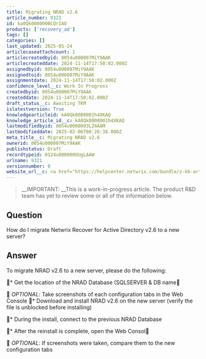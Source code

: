 ```yaml
---
title: Migrating NRAD v2.6
article_number: 9321
id: ka0Qk000000BCQrIAO
products: ['recovery_ad']
tags: []
categories: []
last_updated: 2025-05-24
articlecaseattachcount: 1
articlecreatedbyid: 0054u000007MiY9AAK
articlecreateddate: 2024-11-14T17:50:02.000Z
assignedbyid: 0054u000007MiY9AAK
assignedtoid: 0054u000007MiY9AAK
assignmentdate: 2024-11-14T17:50:02.000Z
confidence_level__c: Work In Progress
createdbyid: 0054u000007MiY9AAK
createddate: 2024-11-14T17:50:02.000Z
draft_status__c: Awaiting TKM
islatestversion: True
knowledgearticleid: kA0Qk0000001h4XKAQ
knowledge_article_id__c: kA0Qk0000001h4XKAQ
lastmodifiedbyid: 0054u0000093LZ4AAM
lastmodifieddate: 2025-02-06T08:26:38.000Z
meta_title__c: Migrating NRAD v2.6
ownerid: 0054u000007MiY9AAK
publishstatus: Draft
recordtypeid: 0124u000000UUgLAAW
urlname: 9321
versionnumber: 0
website_url__c: <a href="https://helpcenter.netwrix.com/bundle/z-kb-articles-salesforce/page/kA0Qk0000001h4XKAQ.html" target="_blank">Open in a new window</a>
---
```


>

> __IMPORTANT: __This is a work-in-progress article. The product R&D team has yet to review some or all of the information below.

>

## Question

How do I migrate Netwrix Recover for Active Directory v2.6 to a new server?

## Answer

To migrate NRAD v2.6 to a new server, please do the following:

* Get the location of the NRAD Database (SQLSERVER & DB name

  _OPTIONAL_: Take screenshots of each configuration tabs in the Web Console
* Download and install NRAD v2.6 on the new server (verify the file is unblocked before installing)

* During the install, connect to the previous NRAD Database

* After the reinstall is complete, open the Web Consol

  _OPTIONAL_: If screenshots were taken, compare them to the new configuration tabs